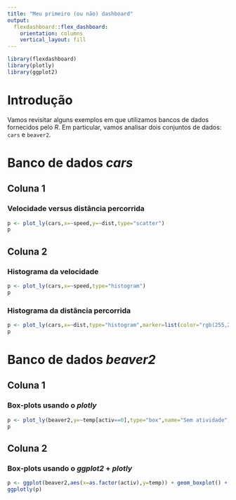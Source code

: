 ---
title: "Meu primeiro (ou não) dashboard"
output: 
  flexdashboard::flex_dashboard:
    orientation: columns
    vertical_layout: fill
---

```{r setup, include=FALSE}
library(flexdashboard)
library(plotly)
library(ggplot2)
```

# Introdução {.sidebar}

Vamos revisitar alguns exemplos em que utilizamos bancos de dados fornecidos pelo *R*. Em particular, vamos analisar dois conjuntos de dados: `cars` e `beaver2`.


# Banco de dados *cars*

## Coluna 1

### Velocidade versus distância percorrida

```{r}
p <- plot_ly(cars,x=~speed,y=~dist,type="scatter")
p
```

## Coluna 2

### Histograma da velocidade 

```{r}
p <- plot_ly(cars,x=~speed,type="histogram")
p
```


### Histograma da distância percorrida

```{r}
p <- plot_ly(cars,x=~dist,type="histogram",marker=list(color="rgb(255,20,50)"))
p
```

# Banco de dados *beaver2*

## Coluna 1

### Box-plots usando o *plotly*

```{r}
p <- plot_ly(beaver2,y=~temp[activ==0],type="box",name="Sem atividade") %>% add_trace(y=~temp[activ==1],type="box",marker=list(color="rgb(150,50,50)"),name="Com atividade") %>% layout(xaxis=list(title="Atividade"),yaxis=list(title="Temperatura"))
p
```

## Coluna 2

### Box-plots usando o *ggplot2* + *plotly*

```{r}
p <- ggplot(beaver2,aes(x=as.factor(activ),y=temp)) + geom_boxplot() + labs(x="Atividade",y="Temperatura") + scale_x_discrete(labels=c("Sem atividade","Com atividade"))
ggplotly(p)
```

